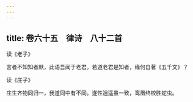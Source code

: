 ```yaml
---
---
---
```

title: 卷六十五　律诗　八十二首
---



读《老子》

言者不知知者默，此语吾闻于老君。若道老君是知者，缘何自著《五千文》？

读《庄子》

庄生齐物同归一，我道同中有不同。遂性逍遥虽一致，鸾凰终校胜蛇虫。
